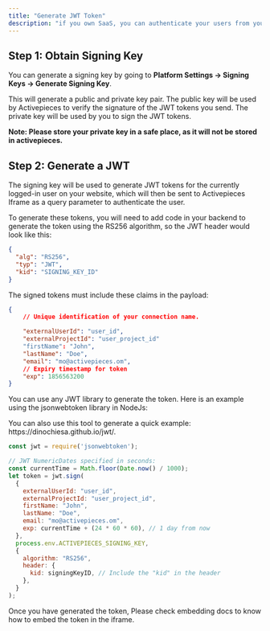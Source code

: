 ```yaml
---
title: "Generate JWT Token"
description: "if you own SaaS, you can authenticate your users from your app to the dashboard without asking them to login"
---
```


<Snippet file="enterprise-feature.mdx" />

## Step 1: Obtain Signing Key

You can generate a signing key by going to **Platform Settings -> Signing Keys -> Generate Signing Key**.

This will generate a public and private key pair. The public key will be used by Activepieces to verify the signature of the JWT tokens you send. The private key will be used by you to sign the JWT tokens.

**Note: Please store your private key in a safe place, as it will not be stored in activepieces.**

## Step 2: Generate a JWT

The signing key will be used to generate JWT tokens for the currently logged-in user on your website, which will then be sent to Activepieces Iframe as a query parameter to authenticate the user.

To generate these tokens, you will need to add code in your backend to generate the token using the RS256 algorithm, so the JWT header would look like this:
```json
{
  "alg": "RS256",
  "typ": "JWT",
  "kid": "SIGNING_KEY_ID"
}
```

The signed tokens must include these claims in the payload:

```json
{
	// Unique identification of your connection name.

	"externalUserId": "user_id",
    "externalProjectId": "user_project_id"
    "firstName": "John",
    "lastName": "Doe",
    "email": "mo@activepieces.om",
	// Expiry timestamp for token
	"exp": 1856563200
}
````



You can use any JWT library to generate the token. Here is an example using the jsonwebtoken library in NodeJs:

<Tip>
You can also use this tool to generate a quick example: https://dinochiesa.github.io/jwt/.
</Tip>

```javascript NodeJs
const jwt = require('jsonwebtoken');

// JWT NumericDates specified in seconds:
const currentTime = Math.floor(Date.now() / 1000);
let token = jwt.sign(
  {
    externalUserId: "user_id",
    externalProjectId: "user_project_id",
    firstName: "John",
    lastName: "Doe",
    email: "mo@activepieces.om",
    exp: currentTime + (24 * 60 * 60), // 1 day from now
  },
  process.env.ACTIVEPIECES_SIGNING_KEY,
  {
    algorithm: "RS256",
    header: {
      kid: signingKeyID, // Include the "kid" in the header
    },
  }
);

```

Once you have generated the token, Please check embedding docs to know how to embed the token in the iframe.